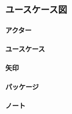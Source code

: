 # ユースケース図

## アクター
<Editor
placeholder="
actor ユーザー
"
imgPath="/cheatSheetsImg/usecase/アクター.png"
/>
<Editor
placeholder="
:ユーザー:
"
imgPath="/cheatSheetsImg/usecase/アクター.png"
/>

## ユースケース
<Editor
placeholder="
usecase ユースケース
"
imgPath="/cheatSheetsImg/usecase/ユースケース.png"
/>
<Editor
placeholder="
ユースケース
"
imgPath="/cheatSheetsImg/usecase/ユースケース.png"
/>

## 矢印
<Editor
placeholder="
ユーザー --> (ユースケース)
"
imgPath="/cheatSheetsImg/usecase/矢印.png"
/>

<Editor
placeholder="
ユーザー -> (ユースケース)
"
imgPath="/cheatSheetsImg/usecase/矢印(横).png"
/>

## パッケージ
<Editor
placeholder="
actor ユーザー 
 package A { 
 ユーザー --> (ユースケース1) 
 ユーザー --> (ユースケース2) 
 }
"
imgPath="/cheatSheetsImg/usecase/パッケージ1.png"
/>
<Editor
placeholder="
actor ユーザー 
 rectangle A { 
 ユーザー --> (ユースケース1) 
 ユーザー --> (ユースケース2) 
 }
"
imgPath="/cheatSheetsImg/usecase/パッケージ2.png"
/>

## ノート
<Editor
placeholder="
 ユーザー --> (ユースケース) 
 note left of (ユースケース) : ノート
"
imgPath="/cheatSheetsImg/usecase/ノート.png"
/>
